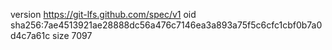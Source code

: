 version https://git-lfs.github.com/spec/v1
oid sha256:7ae4513921ae28888dc56a476c7146ea3a893a75f5c6cfc1cbf0b7a0d4c7a61c
size 7097
